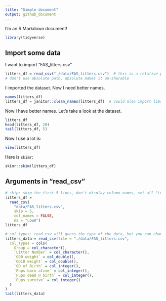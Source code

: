 ```yaml
---
title: "Simple document"
output: github_document
---
```


I'm an R Markdown document! 

```r
library(tidyverse)
```

## Import some data
I want to import "FAS_litters.csv"
```r
litters_df = read_csv("./data/FAS_litters.csv")  # this is a relative path
# don't use absolute path, absolute makes it un-sharable
```
I imported the dataset. Now I need better names. 
```r
names(litters_df)
litters_df = janitor::clean_names(litters_df)  # could also import library janitor at the top, but janitor is large
```
Now I have better names. Let's take a look at the dataset.
```r
litters_df
head(litters_df, 20)
tail(litters_df, 5)
```
Now I use a lot is:
```r
view(litters_df)
```

Here is `skimr`:
```r
skimr::skim(litters_df)
```

## Arguments in "read_csv"
```r
# skip: skip the first 5 lines, don't display column names, set all "Low8" as na
litters_df = 
  read_csv(
    "data/FAS_litters.csv", 
    skip = 5, 
    col_names = FALSE,
    na = "Low8")
litters_df
```
```r
# col_types: read_csv will guess the type of the data, but you can change it manually
litters_data = read_csv(file = "./data/FAS_litters.csv",
  col_types = cols(
    Group = col_character(),
    `Litter Number` = col_character(),
    `GD0 weight` = col_double(),
    `GD18 weight` = col_double(),
    `GD of Birth` = col_integer(),
    `Pups born alive` = col_integer(),
    `Pups dead @ birth` = col_integer(),
    `Pups survive` = col_integer()
  )
)
tail(litters_data)
```



